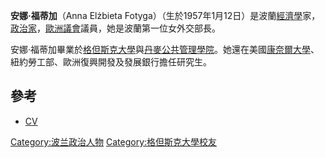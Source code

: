 {{noteTA
|1=zh-hans:安娜·福蒂加;zh-hant:安娜·福蒂加;zh-tw:芙緹嘉;
}}
{{Infobox officeholder
| name                = Anna Fotyga
| image               = Anna Fotyga (2007).jpg
| imagesize           = 
| smallimage          = 
| caption             = 
| order               = 外交部長 
| term_start          = 9 May 2006
| term_end            = 15 November 2007
| vicepresident       = 
| viceprimeminister   = 
| deputy              = 
| president           = [[萊赫·卡欽斯基|萊赫·卡欽斯基]]
| primeminister       = [[卡齐米日·马尔钦凯维奇|卡齐米日·马尔钦凯维奇]]<br>[[雅罗斯瓦夫·卡钦斯基|雅罗斯瓦夫·卡钦斯基]]
| predecessor         = [[Stefan_Meller|Stefan Meller]]
| successor           = [[拉多斯瓦夫·西科尔斯基|拉多斯瓦夫·西科尔斯基]]
| order2              = [[Chancellery_of_the_President_of_the_Republic_of_Poland|Chief of the Chancellery of the President]]
| term_start2         = 29 November 2007
| term_end2           = 20 August 2008
| vicepresident2      = 
| viceprimeminister2  = 
| deputy2             = 
| president2          = [[Lech_Kaczyński|Lech Kaczyński]]
| predecessor2        = [[Robert_Draba|Robert Draba]] (acting) 
| successor2          = [[Piotr_Kownacki|Piotr Kownacki]]
| birth_date          = {{birth date and age|1957|1|12|df=y}}
| birth_place         = [[倫堡|倫堡]]
| death_date          = 
| death_place         = 
| constituency        = 
| party               = [[Law_and_Justice|Law and Justice]]
| spouse              = 
| profession          = 
| religion            = 
| signature           = 
| footnotes           = 
}}

'''安娜·福蒂加'''（Anna Elżbieta Fotyga）（生於1957年1月12日）是波蘭[[經濟學|經濟學]]家，[[政治家|政治家]]，[[歐洲議會|歐洲議會]]議員，她是波蘭第一位女外交部長。

安娜·福蒂加畢業於[[格但斯克大學|格但斯克大學]]與[[丹麥公共管理學院|丹麥公共管理學院]]。她還在美國[[康奈爾大學|康奈爾大學]]、紐約勞工部、歐洲復興開發及發展銀行擔任研究生。

==參考==
* [https://web.archive.org/web/20060907022030/http://www.msz.gov.pl/Minister%2CAnna%2CFotyga%2CCV%2C5893.html CV]

{{Authority control}}
[[Category:波兰政治人物|Category:波兰政治人物]]
[[Category:格但斯克大學校友|Category:格但斯克大學校友]]
